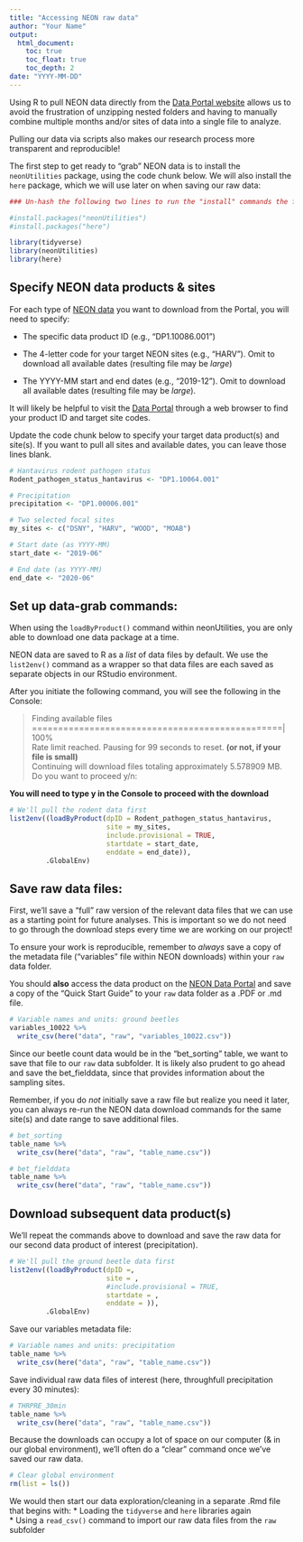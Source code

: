 ```yaml
---
title: "Accessing NEON raw data"
author: "Your Name"
output:
  html_document:
    toc: true
    toc_float: true
    toc_depth: 2
date: "YYYY-MM-DD"
---
```


Using R to pull NEON data directly from the [Data Portal website](https://data.neonscience.org/data-products/explore) allows us to avoid the frustration of unzipping nested folders and having to manually combine multiple months and/or sites of data into a single file to analyze. 

Pulling our data via scripts also makes our research process more transparent and reproducible!

The first step to get ready to "grab" NEON data is to install the `neonUtilities` package, using the code chunk below. We will also install the `here` package, which we will use later on when saving our raw data:

```r

### Un-hash the following two lines to run the "install" commands the first time you run this chunk, then re-hash both lines to avoid problems knitting your Markdown document

#install.packages("neonUtilities")
#install.packages("here")

library(tidyverse)
library(neonUtilities)
library(here)

```

## Specify NEON data products & sites

For each type of [NEON data](https://data.neonscience.org/) you want to download from the Portal, you will need to specify:

-   The specific data product ID (e.g., "DP1.10086.001")

-   The 4-letter code for your target NEON sites (e.g., "HARV"). Omit to download all available dates (resulting file may be *large*)

-   The YYYY-MM start and end dates (e.g., "2019-12"). Omit to download all available dates (resulting file may be *large*).

It will likely be helpful to visit the [Data Portal](https://data.neonscience.org/data-products/explore) through a web browser to find your product ID and target site codes.

Update the code chunk below to specify your target data product(s) and site(s). If you want to pull all sites and available dates, you can leave those lines blank.
```r

# Hantavirus rodent pathogen status
Rodent_pathogen_status_hantavirus <- "DP1.10064.001"

# Precipitation
precipitation <- "DP1.00006.001"

# Two selected focal sites
my_sites <- c("DSNY", "HARV", "WOOD", "MOAB")

# Start date (as YYYY-MM)
start_date <- "2019-06"

# End date (as YYYY-MM)
end_date <- "2020-06"

```

## Set up data-grab commands: 
When using the `loadByProduct()` command within neonUtilities, you are only able to download one data package at a time.  

NEON data are saved to R as a *list* of data files by default. 
We use the `list2env()` command as a wrapper so that data files are each saved as separate objects in our RStudio environment.

After you initiate the following command, you will see the following in the Console: 

> Finding available files ================================================| 100%  
> Rate limit reached. Pausing for 99 seconds to reset. **(or not, if your file is small)**  
> Continuing will download files totaling approximately 5.578909 MB.  
> Do you want to proceed y/n: 
  
**You will need to type y in the Console to proceed with the download**

```r

# We'll pull the rodent data first
list2env((loadByProduct(dpID = Rodent_pathogen_status_hantavirus, 
                        site = my_sites, 
                        include.provisional = TRUE,
                        startdate = start_date,
                        enddate = end_date)),
         .GlobalEnv)

```
## Save raw data files:
First, we'll save a "full" raw version of the relevant data files that we can use as a starting point for future analyses. This is important so we do not need to go through the download steps every time we are working on our project!

To ensure your work is reproducible, remember to *always* save a copy of the metadata file ("variables" file within NEON downloads) within your `raw` data folder.  

You should **also** access the data product on the [NEON Data Portal](https://data.neonscience.org/data-products/explore) and save a copy of the "Quick Start Guide" to your `raw` data folder as a .PDF or .md file.

```r

# Variable names and units: ground beetles
variables_10022 %>% 
  write_csv(here("data", "raw", "variables_10022.csv"))

```
Since our beetle count data would be in the "bet_sorting" table, we want to save that file to our `raw` data subfolder. It is likely also prudent to go ahead and save the bet_fielddata, since that provides information about the sampling sites. 

Remember, if you do *not* initially save a raw file but realize you need it later, you can always re-run the NEON data download commands for the same site(s) and date range to save additional files. 

```r

# bet_sorting
table_name %>% 
  write_csv(here("data", "raw", "table_name.csv"))

# bet_fielddata
table_name %>% 
  write_csv(here("data", "raw", "table_name.csv"))

```

## Download subsequent data product(s)
We'll repeat the commands above to download and save the raw data for our second data product of interest (precipitation).

```r

# We'll pull the ground beetle data first
list2env((loadByProduct(dpID =, 
                        site = , 
                        #include.provisional = TRUE,
                        startdate = ,
                        enddate = )),
         .GlobalEnv)

```
Save our variables metadata file:
```r

# Variable names and units: precipitation
table_name %>% 
  write_csv(here("data", "raw", "table_name.csv"))

```

Save individual raw data files of interest (here, throughfull precipitation every 30 minutes):
```r

# THRPRE_30min
table_name %>% 
  write_csv(here("data", "raw", "table_name.csv"))

```

Because the downloads can occupy a lot of space on our computer (& in our global environment), we'll often do a "clear" command once we've saved our raw data. 

```r

# Clear global environment
rm(list = ls())

```


We would then start our data exploration/cleaning in a separate .Rmd file that begins with:
* Loading the `tidyverse` and `here` libraries again  
* Using a `read_csv()` command to import our raw data files from the `raw` subfolder  